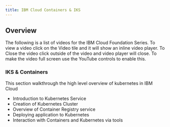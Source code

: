 ```yaml
---
title: IBM Cloud Containers & IKS
---
```


## Overview
The following is a list of videos for the IBM Cloud Foundation Series. To view a
video click on the Video tile and it will show an inline video player. To Close the video
click outside of the video and video player will close. To make the video full screen
use the YouTube controls to enable this.

### IKS & Containers

This section walkthrough the high level overview of kubernetes in IBM Cloud

- Introduction to Kubernetes Service
- Creation of Kubernetes Cluster
- Overview of Container Registry service
- Deploying application to Kubernetes
- Interaction with Containers and Kubernetes via tools

<VideoTile content="iks" tileColor="bx--article-card--ibm">
</VideoTile>


